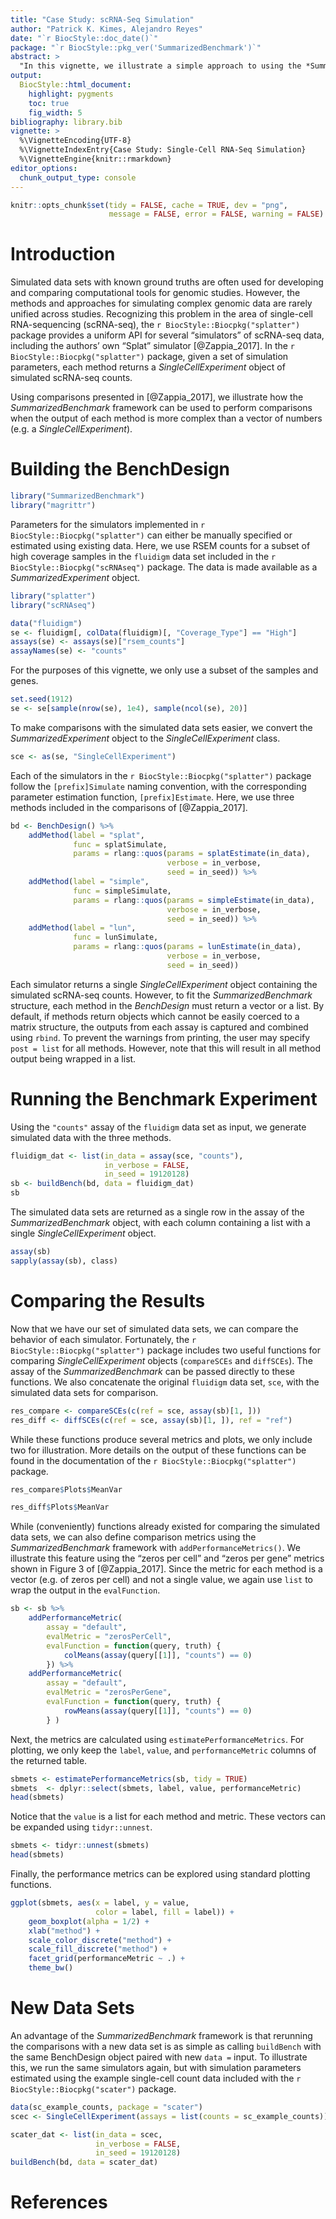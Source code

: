 ```yaml
---
title: "Case Study: scRNA-Seq Simulation"
author: "Patrick K. Kimes, Alejandro Reyes"
date: "`r BiocStyle::doc_date()`"
package: "`r BiocStyle::pkg_ver('SummarizedBenchmark')`"
abstract: >
  "In this vignette, we illustrate a simple approach to using the *SummarizedBenchmark* framework for organizing benchmarks with complex outputs, i.e. when methods return non-vector-like objects. This approach is demonstrated with a comparison of simulators for single-cell RNA-seq data implemented in the `r BiocStyle::Biocpkg("splatter")` package. SummarizedBenchmark package version: `r packageVersion("SummarizedBenchmark")`"
output:
  BiocStyle::html_document:
    highlight: pygments
    toc: true
    fig_width: 5
bibliography: library.bib
vignette: >
  %\VignetteEncoding{UTF-8}
  %\VignetteIndexEntry{Case Study: Single-Cell RNA-Seq Simulation}
  %\VignetteEngine{knitr::rmarkdown}
editor_options: 
  chunk_output_type: console
---
```


```r
knitr::opts_chunk$set(tidy = FALSE, cache = TRUE, dev = "png",
                      message = FALSE, error = FALSE, warning = FALSE)
```

# Introduction

Simulated data sets with known ground truths are often used for developing and comparing computational tools for genomic studies. However, the methods and approaches for simulating complex genomic data are rarely unified across studies. Recognizing this problem in the area of single-cell RNA-sequencing (scRNA-seq), the `r BiocStyle::Biocpkg("splatter")` package provides a uniform API for several "simulators" of scRNA-seq data, including the authors' own "Splat" simulator [@Zappia_2017]. In the `r BiocStyle::Biocpkg("splatter")` package, given a set of simulation parameters, each method returns a _SingleCellExperiment_ object of simulated scRNA-seq counts. 

Using comparisons presented in [@Zappia_2017], we illustrate how the *SummarizedBenchmark* framework can be used to perform comparisons when the output of each method is more complex than a vector of numbers (e.g. a *SingleCellExperiment*).

# Building the BenchDesign

```r
library("SummarizedBenchmark")
library("magrittr")
```

Parameters for the simulators implemented in `r BiocStyle::Biocpkg("splatter")` can either be manually specified or estimated using existing data. Here, we use RSEM counts for a subset of high coverage samples in the `fluidigm` data set included in the `r BiocStyle::Biocpkg("scRNAseq")` package. The data is made available as a _SummarizedExperiment_ object.

```r
library("splatter")
library("scRNAseq")

data("fluidigm")
se <- fluidigm[, colData(fluidigm)[, "Coverage_Type"] == "High"]
assays(se) <- assays(se)["rsem_counts"]
assayNames(se) <- "counts"
```

For the purposes of this vignette, we only use a subset of the samples and genes.

```r
set.seed(1912)
se <- se[sample(nrow(se), 1e4), sample(ncol(se), 20)]
```

To make comparisons with the simulated data sets easier, we convert the _SummarizedExperiment_ object to the _SingleCellExperiment_ class.

```r
sce <- as(se, "SingleCellExperiment")
```

Each of the simulators in the `r BiocStyle::Biocpkg("splatter")` package follow the `[prefix]Simulate` naming convention, with the corresponding parameter estimation function, `[prefix]Estimate`. Here, we use three methods included in the comparisons of [@Zappia_2017].

```r
bd <- BenchDesign() %>%
    addMethod(label = "splat",
              func = splatSimulate,
              params = rlang::quos(params = splatEstimate(in_data),
                                   verbose = in_verbose,
                                   seed = in_seed)) %>%
    addMethod(label = "simple",
              func = simpleSimulate,
              params = rlang::quos(params = simpleEstimate(in_data),
                                   verbose = in_verbose,
                                   seed = in_seed)) %>%
    addMethod(label = "lun",
              func = lunSimulate,
              params = rlang::quos(params = lunEstimate(in_data),
                                   verbose = in_verbose,
                                   seed = in_seed))
```

Each simulator returns a single _SingleCellExperiment_ object containing the simulated scRNA-seq counts. However, to fit the _SummarizedBenchmark_ structure, each method in the _BenchDesign_ must return a vector or a list. By default, if methods return objects which cannot be easily coerced to a matrix structure, the outputs from each assay is captured and combined using `rbind`. To prevent the warnings from printing, the user may specify `post = list` for all methods. However, note that this will result in all method output being wrapped in a list.

# Running the Benchmark Experiment

Using the `"counts"` assay of the `fluidigm` data set as input, we generate simulated data with the three methods.

```r
fluidigm_dat <- list(in_data = assay(sce, "counts"),
                     in_verbose = FALSE,
                     in_seed = 19120128)
sb <- buildBench(bd, data = fluidigm_dat) 
sb
```

The simulated data sets are returned as a single row in the assay of the _SummarizedBenchmark_ object, with each column containing a list with a single _SingleCellExperiment_ object.

```r
assay(sb)
sapply(assay(sb), class)
```

# Comparing the Results

Now that we have our set of simulated data sets, we can compare the behavior of each simulator. Fortunately, the `r BiocStyle::Biocpkg("splatter")` package includes two useful functions for comparing _SingleCellExperiment_ objects (`compareSCEs` and `diffSCEs`). The assay of the _SummarizedBenchmark_ can be passed directly to these functions. We also concatenate the original `fluidigm` data set, `sce`, with the simulated data sets for comparison.

```r
res_compare <- compareSCEs(c(ref = sce, assay(sb)[1, ]))
res_diff <- diffSCEs(c(ref = sce, assay(sb)[1, ]), ref = "ref")
```

While these functions produce several metrics and plots, we only include two for illustration. More details on the output of these functions can be found in the documentation of the `r BiocStyle::Biocpkg("splatter")` package.

```r
res_compare$Plots$MeanVar

res_diff$Plots$MeanVar
```

While (conveniently) functions already existed for comparing the simulated data sets, we can also define comparison metrics using the _SummarizedBenchmark_ framework with `addPerformanceMetrics()`. We illustrate this feature using the "zeros per cell" and "zeros per gene" metrics shown in Figure 3 of [@Zappia_2017]. Since the metric for each method is a vector (e.g. of zeros per cell) and not a single value, we again use `list` to wrap the output in the `evalFunction`. 

```r
sb <- sb %>%
    addPerformanceMetric(
        assay = "default",
        evalMetric = "zerosPerCell",
        evalFunction = function(query, truth) {
            colMeans(assay(query[[1]], "counts") == 0)
        }) %>%
    addPerformanceMetric(
        assay = "default",
        evalMetric = "zerosPerGene",
        evalFunction = function(query, truth) {
            rowMeans(assay(query[[1]], "counts") == 0)
        } )
```

Next, the metrics are calculated using `estimatePerformanceMetrics`. For plotting, we only keep the `label`, `value`, and `performanceMetric` columns of the returned table.

```r
sbmets <- estimatePerformanceMetrics(sb, tidy = TRUE)
sbmets  <- dplyr::select(sbmets, label, value, performanceMetric)
head(sbmets)
```

Notice that the `value` is a list for each method and metric. These vectors can be expanded using `tidyr::unnest`.

```r
sbmets <- tidyr::unnest(sbmets)
head(sbmets)
```

Finally, the performance metrics can be explored using standard plotting functions.

```r
ggplot(sbmets, aes(x = label, y = value,
                   color = label, fill = label)) +
    geom_boxplot(alpha = 1/2) +
    xlab("method") +
    scale_color_discrete("method") + 
    scale_fill_discrete("method") + 
    facet_grid(performanceMetric ~ .) +
    theme_bw()
```

# New Data Sets

An advantage of the _SummarizedBenchmark_ framework is that rerunning the comparisons with a new data set is as simple as calling `buildBench` with the same BenchDesign object paired with new `data =` input. To illustrate this, we run the same simulators again, but with simulation parameters estimated using the example single-cell count data included with the `r BiocStyle::Biocpkg("scater")` package.

```r
data(sc_example_counts, package = "scater")
scec <- SingleCellExperiment(assays = list(counts = sc_example_counts))

scater_dat <- list(in_data = scec,
                   in_verbose = FALSE,
                   in_seed = 19120128)
buildBench(bd, data = scater_dat)
```

# References
